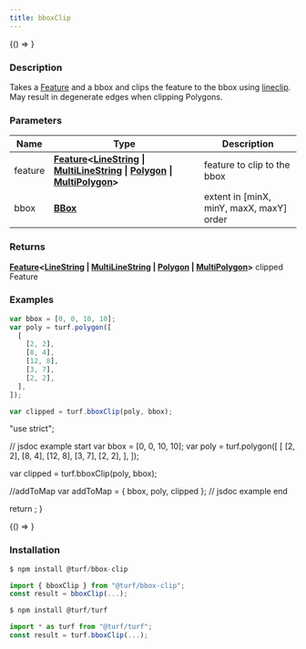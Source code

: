 ```yaml
---
title: bboxClip
---
```



<!-- Expose turf as global var for experimenting in the browser console -->

<BrowserOnly>{() => <WindowTurfGlobal turf={turf} />}</BrowserOnly>

### Description

Takes a [Feature](https://tools.ietf.org/html/rfc7946#section-3.2) and a bbox and clips the feature to the bbox using
[lineclip](https://github.com/mapbox/lineclip).
May result in degenerate edges when clipping Polygons.

### Parameters

| Name    | Type                                                                                                                                                                                                                                                                                                                                           | Description                              |
| ------- | ---------------------------------------------------------------------------------------------------------------------------------------------------------------------------------------------------------------------------------------------------------------------------------------------------------------------------------------------- | ---------------------------------------- |
| feature | **[Feature](https://tools.ietf.org/html/rfc7946#section-3.2)\<[LineString](https://tools.ietf.org/html/rfc7946#section-3.1.4) \| [MultiLineString](https://tools.ietf.org/html/rfc7946#section-3.1.5) \| [Polygon](https://tools.ietf.org/html/rfc7946#section-3.1.6) \| [MultiPolygon](https://tools.ietf.org/html/rfc7946#section-3.1.7)\>** | feature to clip to the bbox              |
| bbox    | **[BBox](https://tools.ietf.org/html/rfc7946#section-5)**                                                                                                                                                                                                                                                                                      | extent in [minX, minY, maxX, maxY] order |

### Returns

**[Feature](https://tools.ietf.org/html/rfc7946#section-3.2)\<[LineString](https://tools.ietf.org/html/rfc7946#section-3.1.4) \| [MultiLineString](https://tools.ietf.org/html/rfc7946#section-3.1.5) \| [Polygon](https://tools.ietf.org/html/rfc7946#section-3.1.6) \| [MultiPolygon](https://tools.ietf.org/html/rfc7946#section-3.1.7)\>** clipped Feature

### Examples

```javascript
var bbox = [0, 0, 10, 10];
var poly = turf.polygon([
  [
    [2, 2],
    [8, 4],
    [12, 8],
    [3, 7],
    [2, 2],
  ],
]);

var clipped = turf.bboxClip(poly, bbox);
```

  "use strict";

  // jsdoc example start
  var bbox = [0, 0, 10, 10];
  var poly = turf.polygon([
    [
      [2, 2],
      [8, 4],
      [12, 8],
      [3, 7],
      [2, 2],
    ],
  ]);

  var clipped = turf.bboxClip(poly, bbox);

  //addToMap
  var addToMap = { bbox, poly, clipped };
  // jsdoc example end

  return <ExampleMap addToMap={addToMap} />;
}

<BrowserOnly>{() => <Map0 />}</BrowserOnly>

### Installation

```javascript
$ npm install @turf/bbox-clip

import { bboxClip } from "@turf/bbox-clip";
const result = bboxClip(...);
```

```javascript
$ npm install @turf/turf

import * as turf from "@turf/turf";
const result = turf.bboxClip(...);
```
